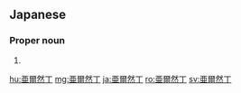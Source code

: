==Japanese==
{{ja-kanjitab|あ|る|ぜん|ちん|sort=あるぜんちん|yomi=irr}}

===Proper noun===
{{ja-pos|proper|アルゼンチン}}

# {{rare spelling of|アルゼンチン|lang=ja|sort=あるぜんちん}}

[[hu:亜爾然丁]]
[[mg:亜爾然丁]]
[[ja:亜爾然丁]]
[[ro:亜爾然丁]]
[[sv:亜爾然丁]]